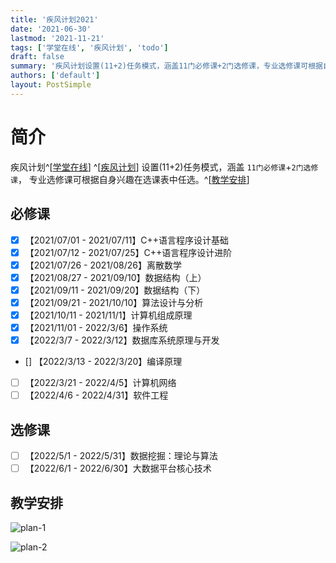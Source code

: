 ```yaml
---
title: '疾风计划2021'
date: '2021-06-30'
lastmod: '2021-11-21'
tags: ['学堂在线', '疾风计划', 'todo']
draft: false
summary: '疾风计划设置(11+2)任务模式，涵盖11门必修课+2门选修课，专业选修课可根据自身兴趣在选课表中任选'
authors: ['default']
layout: PostSimple
---
```


# 简介

<TOCInline toc={props.toc} exclude="简介" toHeading={2} />

疾风计划^[[学堂在线](https://www.xuetangx.com/)] ^[[疾风计划](https://www.xuetangx.com/program/XT08090037782102?channel=i.area.learn_title)]
设置(11+2)任务模式，涵盖 `11门必修课`+`2门选修课`，
专业选修课可根据自身兴趣在选课表中任选。^[[教学安排](https://docs.qq.com/sheet/DQlNsaUhHanJ3Rnhv?tab=ppxiem&_t=1637506279345)]

## 必修课

- [x] 【2021/07/01 - 2021/07/11】C++语言程序设计基础
- [x] 【2021/07/12 - 2021/07/25】C++语言程序设计进阶
- [x] 【2021/07/26 - 2021/08/26】离散数学
- [x] 【2021/08/27 - 2021/09/10】数据结构（上）
- [x] 【2021/09/11 - 2021/09/20】数据结构（下）
- [x] 【2021/09/21 - 2021/10/10】算法设计与分析
- [x] 【2021/10/11 - 2021/11/1】计算机组成原理
- [x] 【2021/11/01 - 2022/3/6】操作系统
- [x] 【2022/3/7 - 2022/3/12】数据库系统原理与开发
- [] 【2022/3/13 - 2022/3/20】编译原理
- [ ] 【2022/3/21 - 2022/4/5】计算机网络
- [ ] 【2022/4/6 - 2022/4/31】软件工程

## 选修课

- [ ] 【2022/5/1 - 2022/5/31】数据挖掘：理论与算法
- [ ] 【2022/6/1 - 2022/6/30】大数据平台核心技术

## 教学安排

![plan-1](/static/images/blastPlan/plan-1.png)

![plan-2](/static/images/blastPlan/plan-2.png)
